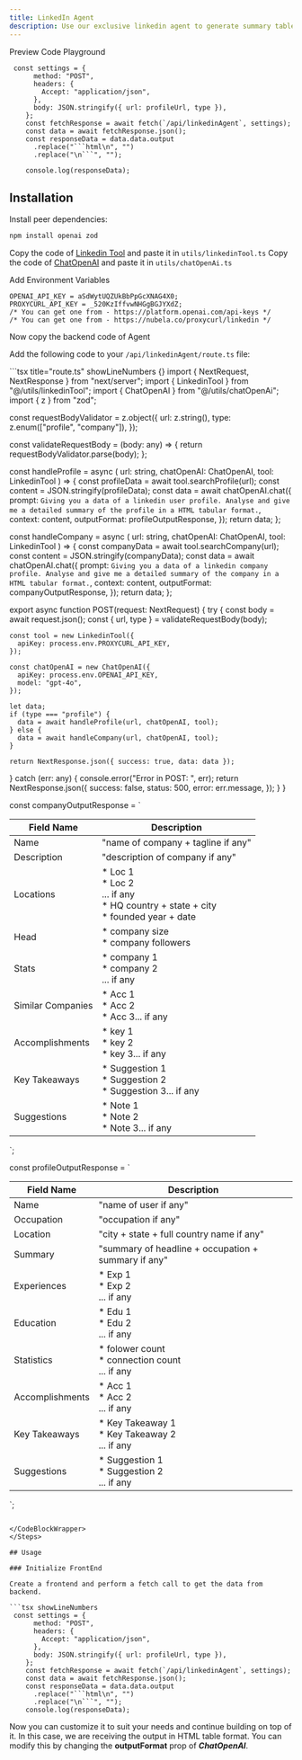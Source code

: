 ```yaml
---
title: LinkedIn Agent
description: Use our exclusive linkedin agent to generate summary tables for public profiles.
---
```


<Tabs defaultValue="playground">

<TabsList>
  <TabsTrigger value="preview">Preview</TabsTrigger>
  <TabsTrigger value="code">Code</TabsTrigger>
  <TabsTrigger value="playground" label="beta" >Playground</TabsTrigger>
</TabsList>

<TabsContent value="preview">
  <ComponentPreviewTemp>
    <LinkedInAgentDemo/>
  </ComponentPreviewTemp>
</TabsContent>

<TabsContent value="playground">
  <ComponentPreviewTemp>
    <LinkedinAgent />
  </ComponentPreviewTemp>
</TabsContent>

<TabsContent value="code">

<CodeBlockWrapper>

```tsx showLineNumbers 
 const settings = {
      method: "POST",
      headers: {
        Accept: "application/json",
      },
      body: JSON.stringify({ url: profileUrl, type }),
    };
    const fetchResponse = await fetch(`/api/linkedinAgent`, settings);
    const data = await fetchResponse.json();
    const responseData = data.data.output
      .replace("```html\n", "")
      .replace("\n```", "");

    console.log(responseData);
```

</CodeBlockWrapper>

</TabsContent>

</Tabs>

## Installation

<Steps>

<Step>Install peer dependencies:</Step>

```bash
npm install openai zod
```
<Step>Copy the code of [Linkedin Tool](https://agentgenesis-beta.vercel.app/docs/components/linkedinTool) and paste it in `utils/linkedinTool.ts`</Step>
<Step>Copy the code of [ChatOpenAI](https://agentgenesis-beta.vercel.app/docs/components/chatOpenAi) and paste it in `utils/chatOpenAi.ts`</Step>

<Step>Add Environment Variables</Step>

```tsx title=".env" showLineNumbers {}
OPENAI_API_KEY = aSdWytUQZUkBbPpGcXNAG4X0;
PROXYCURL_API_KEY = _520KzIffvwNHGgBGJYXdZ;
/* You can get one from - https://platform.openai.com/api-keys */
/* You can get one from - https://nubela.co/proxycurl/linkedin */
```

<Step>Now copy the backend code of Agent</Step>

Add the following code to your `/api/linkedinAgent/route.ts` file:

<CodeBlockWrapper>
```tsx title="route.ts" showLineNumbers {}
import { NextRequest, NextResponse } from "next/server";
import { LinkedinTool } from "@/utils/linkedinTool";
import { ChatOpenAI } from "@/utils/chatOpenAi";
import { z } from "zod";

const requestBodyValidator = z.object({
  url: z.string(),
  type: z.enum(["profile", "company"]),
});

const validateRequestBody = (body: any) => {
  return requestBodyValidator.parse(body);
};

const handleProfile = async (
  url: string,
  chatOpenAI: ChatOpenAI,
  tool: LinkedinTool
) => {
  const profileData = await tool.searchProfile(url);
  const content = JSON.stringify(profileData);
  const data = await chatOpenAI.chat({
    prompt: `Giving you a data of a linkedin user profile. Analyse and give me a detailed summary of the profile in a HTML tabular format.`,
    context: content,
    outputFormat: profileOutputResponse,
  });
  return data;
};

const handleCompany = async (
  url: string,
  chatOpenAI: ChatOpenAI,
  tool: LinkedinTool
) => {
  const companyData = await tool.searchCompany(url);
  const content = JSON.stringify(companyData);
  const data = await chatOpenAI.chat({
    prompt: `Giving you a data of a linkedin company profile. Analyse and give me a detailed summary of the company in a HTML tabular format.`,
    context: content,
    outputFormat: companyOutputResponse,
  });
  return data;
};

export async function POST(request: NextRequest) {
  try {
    const body = await request.json();
    const { url, type } = validateRequestBody(body);

    const tool = new LinkedinTool({
      apiKey: process.env.PROXYCURL_API_KEY,
    });

    const chatOpenAI = new ChatOpenAI({
      apiKey: process.env.OPENAI_API_KEY,
      model: "gpt-4o",
    });

    let data;
    if (type === "profile") {
      data = await handleProfile(url, chatOpenAI, tool);
    } else {
      data = await handleCompany(url, chatOpenAI, tool);
    }

    return NextResponse.json({ success: true, data: data });
  } catch (err: any) {
    console.error("Error in POST: ", err);
    return NextResponse.json({
      success: false,
      status: 500,
      error: err.message,
    });
  }
}

const companyOutputResponse = `<table>
  <thead>
    <tr>
      <th>Field Name</th>
      <th>Description</th>
    </tr>
  </thead>
  <tbody>
    <tr>
      <td>Name</td>
      <td>"name of company + tagline if any"</td>
    </tr>
    <tr>
      <td>Description</td>
      <td>"description of company if any"</td>
    </tr>
    <tr>
      <td>Locations</td>
      <td>
        * Loc 1<br>
        * Loc 2<br>
        ... if any<br>
        * HQ country + state + city<br>
        * founded year + date
      </td>
    </tr>
    <tr>
      <td>Head</td>
      <td>
        * company size<br>
        * company followers
      </td>
    </tr>
    <tr>
      <td>Stats</td>
      <td>
        * company 1<br>
        * company 2<br>
        ... if any
      </td>
    </tr>
    <tr>
      <td>Similar Companies</td>
      <td>
        * Acc 1<br>
        * Acc 2<br>
        * Acc 3... if any
      </td>
    </tr>
    <tr>
      <td>Accomplishments</td>
      <td>
        * key 1<br>
        * key 2<br>
        * key 3... if any
      </td>
    </tr>
    <tr>
      <td>Key Takeaways</td>
      <td>
        * Suggestion 1<br>
        * Suggestion 2<br>
        * Suggestion 3... if any
      </td>
    </tr>
    <tr>
      <td>Suggestions</td>
      <td>
        * Note 1<br>
        * Note 2<br>
        * Note 3... if any
      </td>
    </tr>
  </tbody>
</table>`;

const profileOutputResponse = `<table>
  <thead>
    <tr>
      <th>Field Name</th>
      <th>Description</th>
    </tr>
  </thead>
  <tbody>
    <tr>
      <td>Name</td>
      <td>"name of user if any"</td>
    </tr>
    <tr>
      <td>Occupation</td>
      <td>"occupation if any"</td>
    </tr>
    <tr>
      <td>Location</td>
      <td>"city + state + full country name if any"</td>
    </tr>
    <tr>
      <td>Summary</td>
      <td>"summary of headline + occupation + summary if any"</td>
    </tr>
    <tr>
      <td>Experiences</td>
      <td>* Exp 1<br>* Exp 2<br>... if any</td>
    </tr>
    <tr>
      <td>Education</td>
      <td>* Edu 1<br>* Edu 2<br>... if any</td>
    </tr>
    <tr>
      <td>Statistics</td>
      <td>* folower count<br>* connection count<br>... if any</td>
    </tr>
    <tr>
      <td>Accomplishments</td>
      <td>* Acc 1<br>* Acc 2<br>... if any</td>
    </tr>
    <tr>
      <td>Key Takeaways</td>
      <td>* Key Takeaway 1<br>* Key Takeaway 2<br>... if any</td>
    </tr>
    <tr>
      <td>Suggestions</td>
      <td>* Suggestion 1<br>* Suggestion 2<br>... if any</td>
    </tr>
  </tbody>
</table>`;


```

</CodeBlockWrapper>
</Steps>

## Usage

### Initialize FrontEnd

Create a frontend and perform a fetch call to get the data from backend.

```tsx showLineNumbers 
 const settings = {
      method: "POST",
      headers: {
        Accept: "application/json",
      },
      body: JSON.stringify({ url: profileUrl, type }),
    };
    const fetchResponse = await fetch(`/api/linkedinAgent`, settings);
    const data = await fetchResponse.json();
    const responseData = data.data.output
      .replace("```html\n", "")
      .replace("\n```", "");
    console.log(responseData);

```
Now you can customize it to suit your needs and continue building on top of it. 
In this case, we are receiving the output in HTML table format. 
You can modify this by changing the **outputFormat** prop of ***ChatOpenAI***.



